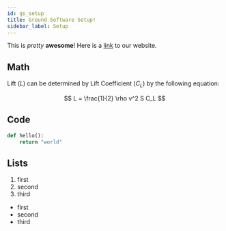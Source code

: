 ```yaml
---
id: gs_setup
title: Ground Software Setup!
sidebar_label: Setup
---
```


This is _pretty_ **awesome**! Here is a [link](https://projectcaelus.org) to our website.

## Math

Lift ($L$) can be determined by Lift Coefficient ($C_L$) by the following equation:

$$
L = \frac{1}{2} \rho v^2 S C_L
$$

## Code

```python
def hello():
    return "world"
```

## Lists

1. first
2. second
3. third

-   first
-   second
-   third
